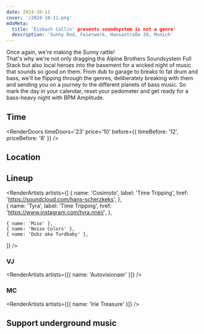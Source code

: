 ```yaml
---
date: 2024-10-11
cover: '/2024-10-11.png'
mdxMeta:
  title: 'Eisbach Callin' presents soundsystem is not a genre'
  description: 'Sunny Red, Feierwerk, Hansastraße 39, Munich'
---
```



Once again, we're making the Sunny rattle!  
That's why we're not only dragging the Alpine Brothers Soundsystem Full Stack but also local heroes into the basement for a wicked night of music that sounds so good on them. 
From dub to garage to breaks to fat drum and bass, we'll be flipping through the genres, deliberately breaking with them and sending you on a journey to the different planets of bass music. 
So mark the day in your calendar, reset your pedometer and get ready for a bass-heavy night with BPM Amplitude.

## Time

<RenderDoors
  timeDoors='23'
  price='10'
  before={{ timeBefore: '12', priceBefore: '8' }}
/>

## Location

<RenderLocation
  venueName='Sunny Red'
  address='Feierwerk Hansastr. 39'
  city='Munich'
  mapUrl='https://goo.gl/maps/mA8iv2XEHf7XfRLv7'
/>

## Lineup

<RenderArtists
  artists={[
    {
      name: 'Cosimoto',
      label: 'Time Tripping',
      href: 'https://soundcloud.com/hans-scherzkeks',
    },    
    {
      name: 'Tyra',
      label: 'Time Tripping',
      href: 'https://www.instagram.com/tyra.nnei/',
    },    

    { name: 'Miso' },
    { name: 'Noise Colors' },
    { name: 'Dubz aka Turdbaby' },
  ]}
/>

### VJ

<RenderArtists artists={[{ name: 'Autovisionaer' }]} />

### MC

<RenderArtists artists={[{ name: 'Irie Treasure' }]} />

## Support underground music
